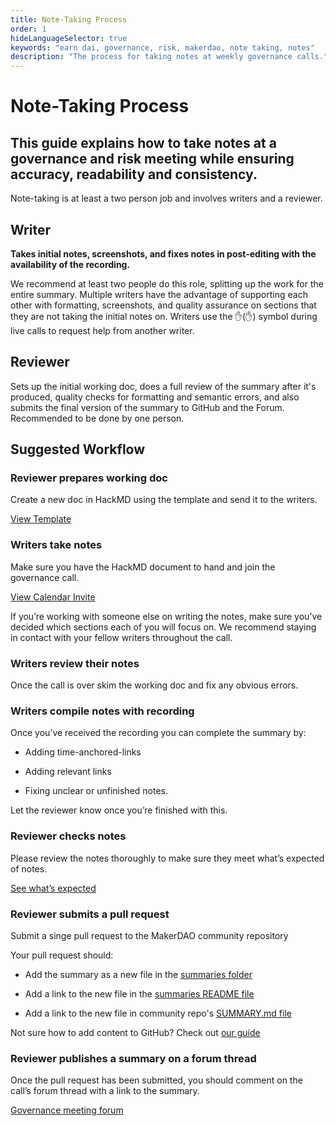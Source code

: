 ```yaml
---
title: Note-Taking Process
order: 1
hideLanguageSelector: true
keywords: "earn dai, governance, risk, makerdao, note taking, notes"
description: "The process for taking notes at weekly governance calls."
---
```


# Note-Taking Process

## This guide explains how to take notes at a governance and risk meeting while ensuring accuracy, readability and consistency.

Note-taking is at least a two person job and involves writers and a reviewer.

<Tout image alt>

<Box>

## Writer

**Takes initial notes, screenshots, and fixes notes in post-editing with the availability of the recording.**

We recommend at least two people do this role, splitting up the work for the entire summary. Multiple writers have the advantage of supporting each other with formatting, screenshots, and quality assurance on sections that they are not taking the initial notes on. Writers use the :hand:(:hand:) symbol during live calls to request help from another writer.

</Box>

<Box>

## Reviewer

Sets up the initial working doc, does a full review of the summary after it's produced, quality checks for formatting and semantic errors, and also submits the final version of the summary to GitHub and the Forum. Recommended to be done by one person.

</Box>

</Tout>

## Suggested Workflow

<Process>

<Box>

### Reviewer prepares working doc

Create a new doc in HackMD using the template and send it to the writers.

[View Template]()

</Box>

<Box>

### Writers take notes

Make sure you have the HackMD document to hand and join the governance call.

[View Calendar Invite]()

If you’re working with someone else on writing the notes, make sure you’ve decided which sections each of you will focus on. We recommend staying in contact with your fellow writers throughout the call.

</Box>

<Box>

### Writers review their notes

Once the call is over skim the working doc and fix any obvious errors.

</Box>

<Box>

### Writers compile notes with recording

Once you’ve received the recording you can complete the summary by: 

<List>

- Adding time-anchored-links 

- Adding relevant links 

- Fixing unclear or unfinished notes. 

</List>

Let the reviewer know once you’re finished with this.

</Box>

<Box>

### Reviewer checks notes

Please review the notes thoroughly to make sure they meet what’s expected of notes. 

[See what’s expected]()

</Box>

<Box>

### Reviewer submits a pull request

Submit a singe pull request to the MakerDAO community repository 

Your pull request should: 

<List>

- Add the summary as a new file in the [summaries folder]()

- Add a link to the new file in the [summaries README file]()

- Add a link to the new file in community repo's [SUMMARY.md file]()

<List>

<Callout icon>

Not sure how to add content to GitHub? Check out [our guide]()

</Callout>

</Box>

<Box>

### Reviewer publishes a summary on a forum thread

Once the pull request has been submitted, you should comment on the call’s forum thread with a link to the summary. 

[Governance meeting forum]()

</Box>

</Process>
